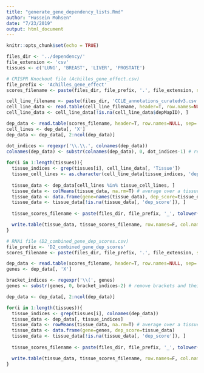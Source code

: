 ```yaml
---
title: "generate_gene_dependency_lists.Rmd"
author: "Hussein Mohsen"
date: "7/23/2019"
output: html_document
---
```


```r
knitr::opts_chunk$set(echo = TRUE)
```

```r
files_dir <- '../dependency/'
file_extension <- 'csv'
tissues <- c('LUNG', 'BREAST', 'LIVER', 'PROSTATE')
```

```r
# CRISPR Knockout file (Achilles_gene_effect.csv)
file_prefix <- 'Achilles_gene_effect'
scores_filename <- paste(files_dir, file_prefix, '.', file_extension, sep='')

cell_line_filename <- paste(files_dir, 'CCLE_annotations_curatedv3.csv', sep='')
cell_line_data <- read.table(cell_line_filename, header=T, row.names=NULL, sep=',')
cell_line_data <- cell_line_data[!is.na(cell_line_data$depMapID), ]

dep_data <- read.table(scores_filename, header=T, row.names=NULL, sep=',')
cell_lines <- dep_data[, 'X']
dep_data <- dep_data[, 2:ncol(dep_data)]

dot_indices <- regexpr('\\.\\.', colnames(dep_data))
colnames(dep_data) <- substr(colnames(dep_data), 0, dot_indices-1) # remove dots and their inline text to have gene names
  
for(i in 1:length(tissues)){
  tissue_indices <- grep(tissues[i], cell_line_data[, 'Tissue'])
  tissue_cell_lines <- as.character(cell_line_data[tissue_indices, 'depMapID'])
  
  tissue_data <- dep_data[cell_lines %in% tissue_cell_lines, ]
  tissue_data <- colMeans(tissue_data, na.rm=T) # average over a tissue's cell lines
  tissue_data <- data.frame(gene=names(tissue_data), dep_score=tissue_data)
  tissue_data <- tissue_data[!is.na(tissue_data[, 'dep_score']), ]
  
  tissue_scores_filename <- paste(files_dir, file_prefix, '_', tolower(tissues[i]), '.', file_extension, sep='')

  write.table(tissue_data, tissue_scores_filename, row.names=F, col.names=T, quote=F, sep=',')
}
```

```r
# RNAi file (D2_combined_gene_dep_scores.csv)
file_prefix <- 'D2_combined_gene_dep_scores'
scores_filename <- paste(files_dir, file_prefix, '.', file_extension, sep='')

dep_data <- read.table(scores_filename, header=T, row.names=NULL, sep=',')
genes <- dep_data[, 'X']

bracket_indices <- regexpr('\\(', genes)
genes <- substr(genes, 0, bracket_indices-2) # remove brackets and their inline text to have gene names

dep_data <- dep_data[, 2:ncol(dep_data)]

for(i in 1:length(tissues)){
  tissue_indices <- grep(tissues[i], colnames(dep_data))
  tissue_data <- dep_data[, tissue_indices]
  tissue_data <- rowMeans(tissue_data, na.rm=T) # average over a tissue's cell lines
  tissue_data <- data.frame(gene=genes, dep_score=tissue_data)
  tissue_data <- tissue_data[!is.na(tissue_data[, 'dep_score']), ]
    
  tissue_scores_filename <- paste(files_dir, file_prefix, '_', tolower(tissues[i]), '.', file_extension, sep='')

  write.table(tissue_data, tissue_scores_filename, row.names=F, col.names=T, quote=F, sep=',')
}
```
